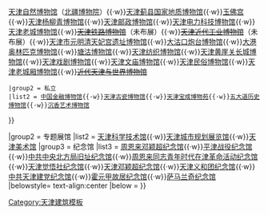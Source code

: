 {{Navbox
|name  = 天津市科普场馆
|title = 天津市科普场馆
|titlestyle = 
|image =
|style = text-align:left;
|groupstyle =  text-align:center;
|state = {{{state<includeonly>|collapsed</includeonly>}}}
|above =
|group1 = 博物馆
|list1 ={{Navbox subgroup
 |groupstyle = background:#ddd;
 |group1 = 公立
 |list1 = [[天津博物馆]]{{·w}}[[国家海洋博物馆]]{{·w}}[[天津自然博物馆]]（[[北疆博物院]]）{{·w}}[[天津蓟县国家地质博物馆]]{{·w}}[[玉佛宫]]{{·w}}[[石家大院|天津杨柳青博物馆]]{{·w}}[[天津邮政博物馆]]{{·w}}[[天津电力科技博物馆]]{{·w}}[[徐朴庵旧宅|天津老城博物馆]]{{·w}}<s>[[天津西站老站房|天津铁路博物馆]]</s>（未布展）{{·w}}<s>[[天津近代工业博物馆]]</s>（未布展）{{·w}}[[天妃宫遗址|天津市元明清天妃宫遗址博物馆]]{{·w}}[[大沽口炮台|大沽口炮台博物馆]]{{·w}}[[大港奥林匹克博物馆]]{{·w}}[[塘沽博物馆]]{{·w}}[[天津纺织博物馆]]{{·w}}[[天津黄崖关长城博物馆]]{{·w}}[[天津广东会馆|天津戏剧博物馆]]{{·w}}[[天津文庙|天津文庙博物馆]]{{·w}}[[天津天后宫|天津民俗博物馆]]{{·w}}[[天津鼓楼|天津老城厢博物馆]]{{·w}}<s>[[近代天津与世界博物馆]]</s>
 |group2 = 私立
 |list2 = [[中国金融博物馆]]{{·w}}[[瓷房子|天津古瓷博物馆]]{{·w}}[[天津宝成博物苑]]{{·w}}[[民园大楼|五大道历史博物馆]]{{·w}}[[沉香艺术博物馆]]
}}

|group2 = 专题展馆
|list2 = [[天津科学技术馆]]{{·w}}[[天津市规划展览馆|天津城市规划展览馆]]{{·w}}[[天津美术馆]]
|group3 = 纪念馆
|list3 = [[周恩来邓颖超纪念馆]]{{·w}}[[平津战役纪念馆]]{{·w}}[[中共中央北方局旧址|中共中央北方局旧址纪念馆]]{{·w}}[[天津南开学校旧址|周恩来同志青年时代在津革命活动纪念馆]]{{·w}}[[觉悟社旧址|天津觉悟社纪念馆]]{{·w}}[[女星社旧址|天津邓颖超纪念馆]]{{·w}}[[义和团吕祖堂坛口遗址|天津义和团纪念馆]]{{·w}}[[中共天津地委旧址|中共天津建党纪念馆]]{{·w}}[[霍元甲故居|霍元甲故居纪念馆]]{{·w}}[[萨马兰奇纪念馆]]
|belowstyle= text-align:center
|below = 
}}
<noinclude>
[[Category:天津建筑模板]]
</noinclude>